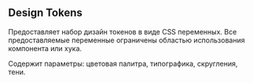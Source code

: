 ## Design Tokens
Предоставляет набор дизайн токенов в виде CSS переменных. Все предоставляемые переменные ограничены областью использования компонента или хука.

Содержит параметры: цветовая палитра, типографика, скругления, тени.
